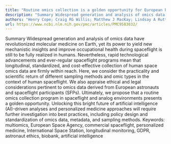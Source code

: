 ```yaml
---
title: "Routine omics collection is a golden opportunity for European human research in space and analog environments"
description: "Summary Widespread generation and analysis of omics data have revolutionized molecular medicine on Earth, yet its power to yield new mechanistic insights and improve occupational health during spacefl..."
authors: "Henry Cope; Craig RG Willis; Matthew J MacKay; Lindsay A Rutter; Li Shean Toh; Philip M Williams; Raúl Herranz; Joseph Borg; Daniela Bezdan; Stefania Giacomello; Masafumi Muratani; Christopher E Mason; Timothy Etheridge; Nathaniel J Szewczyk"
url: https://www.ncbi.nlm.nih.gov/pmc/articles/PMC9583032/
---
```


Summary Widespread generation and analysis of omics data have revolutionized molecular medicine on Earth, yet its power to yield new mechanistic insights and improve occupational health during spaceflight is still to be fully realized in humans. Nevertheless, rapid technological advancements and ever-regular spaceflight programs mean that longitudinal, standardized, and cost-effective collection of human space omics data are firmly within reach. Here, we consider the practicality and scientific return of different sampling methods and omic types in the context of human spaceflight. We also appraise ethical and legal considerations pertinent to omics data derived from European astronauts and spaceflight participants (SFPs). Ultimately, we propose that a routine omics collection program in spaceflight and analog environments presents a golden opportunity. Unlocking this bright future of artificial intelligence (AI)-driven analyses and personalized medicine approaches will require further investigation into best practices, including policy design and standardization of omics data, metadata, and sampling methods. Keywords: multiomics, European Space Agency, commercial spaceflight, personalized medicine, International Space Station, longitudinal monitoring, GDPR, astronaut ethics, biobank, artificial intelligence
